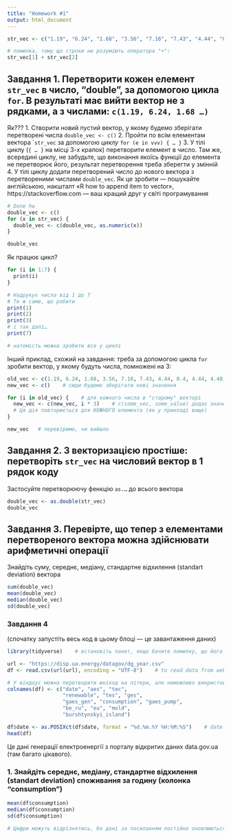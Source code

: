 ```yaml
---
title: "Homework #1"
output: html_document
---
```


```r
str_vec <- c("1.19", "6.24", "1.68", "3.56", "7.16", "7.43", "4.44", "0.4", "4.44", "4.48", "0.77", "5.2", "3.85", "2.55", "4.74", "2.48", "4.22", "4.47", "5.66", "4.67", "4.5", "8.43", "1.1", "2.66", "8.93")    # вектор із строками. це строки а не числа, тому що в лапках

# помилка, тому що строки не розуміють оператора "+":
str_vec[1] + str_vec[2]
```

## Завдання 1. Перетворити кожен елемент `str_vec` в число, "double", за допомогою цикла `for`. В результаті має вийти вектор не з рядками, а з числами: `c(1.19, 6.24, 1.68 …)`
Як???
1. Створити новий пустий вектор, у якому будемо зберігати перетворені числа `double_vec <- c()`
2. Пройти по всім елементам вектора ´`str_vec` за допомогою *циклу* `for (e in vvv) { … }`
3. У тілі циклу (`{ … }` на місці 3-х крапок) перетворити елемент в число. Там же, всередині циклу, не забудьте, що виконання якоїсь функції до елемента не перетворює його, результат перетворення треба зберегти у змінній
4. У тілі циклу додати перетворений число до нового вектора з перетвореними числами `double_vec`. Як це зробити — пошукайте англійською, накшталт «R how to append item to vector», https://stackoverflow.com — ваш кращий друг у світі програмування

```r
# Done hw
double_vec <- c()
for (x in str_vec) {
  double_vec <- c(double_vec, as.numeric(x))
}

double_vec
```


Як працює цикл?
```r
for (i in 1:7) {
  print(i)
}

# Надрукує числа від 1 до 7
# Те ж саме, що робити
print(1)
print(2)
print(3)
# і так далі…
print(7)

# натомість можна зробити все у циклі
```
Інший приклад, схожий на завдання: треба за допомогою цикла `for` зробити вектор, у якому будуть числа, помножені на 3:
```r
old_vec <- c(1.19, 6.24, 1.68, 3.56, 7.16, 7.43, 4.44, 0.4, 4.44, 4.48, 0.77)
new_vec <- c()    # сюди будемо зберігати нові значення

for (i in old_vec) {    # для кожного числа в "старому" векторі
  new_vec <- c(new_vec, i * 3)    # c(some_vec, some_value) додає значення до вектора. З'єднуємо новий вектор з числом
  # Ця дія повторюється для КОЖНОГО елемента (як у прикладі вище)
}

new_vec   # перевіримо, чи вийшло
```


## Завдання 2. З векторизацією простіше: перетворіть `str_vec` на числовий вектор в 1 рядок коду
Застосуйте перетворюючу фенкцію `as.…` до всього вектора
```r
double_vec <- as.double(str_vec)
double_vec
```

## Завдання 3. Перевірте, що тепер з елементами перетвореного вектора можна здійснювати арифметичні операції
Знайдіть суму, середнє, медіану, стандартне відхилення (standart deviation) вектора
```r
sum(double_vec)
mean(double_vec)
median(double_vec)
sd(double_vec)
```

### Завдання 4
(спочатку запустіть весь код в цьому блоці — це завантаження даних)
```r
library(tidyverse)    # встановіть пакет, якщо бачите помилку, що його нема: install.packages("tidyverse")

url <- "https://disp.ua.energy/datagov/dg_year.csv"
df <- read.csv(url(url), encoding = "UTF-8")    # to read data from web 

# У віндоус можна перетворити юнікод на літери, але неможливо викристовувати кириличні назви колонок. Тому просто перейменую всі колонки латиницею
colnames(df) <- c("date", "aes", "tec",
                  "renewable", "tes", "ges",
                  "gaes_gen", "consumption", "gaes_pump",
                  "be_ru", "eu", "mold",
                  "burshtynskyi_island")

df$date <- as.POSIXct(df$date, format = "%d.%m.%Y %H:%M:%S")    # date column as date, not as character
head(df)
```
Це дані генерації електроенергії з порталу відкритих даних data.gov.ua (там багато цікавого).

### 1. Знайдіть середнє, медіану, стандартне відхилення (standart deviation) споживання за годину (колонка "consumption")
```r
mean(df$consumption)
median(df$consumption)
sd(df$consumption)

# Цифри можуть відрізнятись, бо дані за посиланням постійно оновлюються

```


